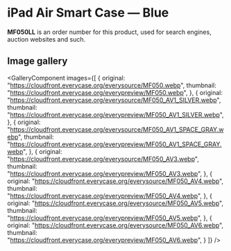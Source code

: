 
# iPad Air Smart Case — Blue

<Callout type='info' emoji='👉🏻'>**MF050LL** is an order number for this product, used for search engines, auction websites and such.</Callout>

## Image gallery

<GalleryComponent
    images={[
      {
        original: "https://cloudfront.everycase.org/everysource/MF050.webp",
        thumbnail: "https://cloudfront.everycase.org/everypreview/MF050.webp",
      },
      {
        original: "https://cloudfront.everycase.org/everysource/MF050_AV1_SILVER.webp",
        thumbnail: "https://cloudfront.everycase.org/everypreview/MF050_AV1_SILVER.webp",
      },
      {
        original: "https://cloudfront.everycase.org/everysource/MF050_AV1_SPACE_GRAY.webp",
        thumbnail: "https://cloudfront.everycase.org/everypreview/MF050_AV1_SPACE_GRAY.webp",
      },
      {
        original: "https://cloudfront.everycase.org/everysource/MF050_AV3.webp",
        thumbnail: "https://cloudfront.everycase.org/everypreview/MF050_AV3.webp",
      },
      {
        original: "https://cloudfront.everycase.org/everysource/MF050_AV4.webp",
        thumbnail: "https://cloudfront.everycase.org/everypreview/MF050_AV4.webp",
      },
      {
        original: "https://cloudfront.everycase.org/everysource/MF050_AV5.webp",
        thumbnail: "https://cloudfront.everycase.org/everypreview/MF050_AV5.webp",
      },
      {
        original: "https://cloudfront.everycase.org/everysource/MF050_AV6.webp",
        thumbnail: "https://cloudfront.everycase.org/everypreview/MF050_AV6.webp",
      }
    ]}
  />
